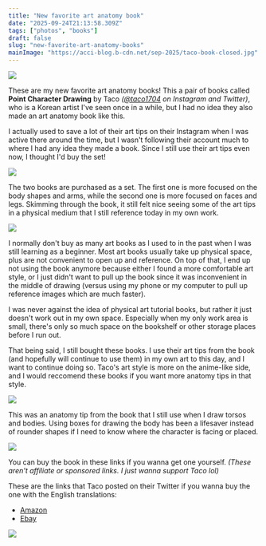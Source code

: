 ```yaml
---
title: "New favorite art anatomy book"
date: "2025-09-24T21:13:58.309Z"
tags: ["photos", "books"]
draft: false
slug: "new-favorite-art-anatomy-books"
mainImage: "https://acci-blog.b-cdn.net/sep-2025/taco-book-closed.jpg"
---
```


<img src={frontmatter.mainImage} className="main-image" loading="lazy"/>

These are my new favorite art anatomy books!
This a pair of books called **Point Character Drawing** by Taco *([@taco1704](https://www.instagram.com/taco1704/) on Instagram and Twitter)*, who is a Korean artist I've seen once in a while, but I had no idea they also made an art anatomy book like this.

I actually used to save a lot of their art tips on their Instagram when I was active there around the time, but I wasn't following their account much to where I had any idea they made a book.
Since I still use their art tips even now, I thought I'd buy the set!

<img src={assets.divider} className="header-img" loading="lazy"/>

The two books are purchased as a set.
The first one is more focused on the body shapes and arms, while the second one is more focused on faces and legs.
Skimming through the book, it still felt nice seeing some of the art tips in a physical medium that I still reference today in my own work.

<img src="https://acci-blog.b-cdn.net/sep-2025/taco-book-gif.gif" className="main-image"/>

I normally don't buy as many art books as I used to in the past when I was still learning as a beginner.
Most art books usually take up physical space, plus are not convenient to open up and reference.
On top of that, I end up not using the book anymore because either I found a more comfortable art style,
or I just didn't want to pull up the book since it was inconvenient in the middle of drawing
(versus using my phone or my computer to pull up reference images which are much faster).

I was never against the idea of physical art tutorial books, but rather it just doesn't work out in my own space.
Especially when my only work area is small, there's only so much space on the bookshelf or other storage places before I run out.

That being said, I still bought these books. I use their art tips from the book (and hopefully will continue to use them) in my own art to this day,
and I want to continue doing so. Taco's art style is more on the anime-like side, and I would reccomend these books if you want more anatomy tips in that style.

<img src="https://acci-blog.b-cdn.net/sep-2025/taco-book-open.jpg" className="main-image"/>

This was an anatomy tip from the book that I still use when I draw torsos and bodies.
Using boxes for drawing the body has been a lifesaver instead of rounder shapes if I need to know where the character is facing or placed.

<img src={assets.divider} className="header-img" loading="lazy"/>

You can buy the book in these links if you wanna get one yourself. *(These aren't affiliate or sponsored links. I just wanna support Taco lol)*

These are the links that Taco posted on their Twitter if you wanna buy the one with the English translations:
- [Amazon](https://www.amazon.com/LEZHIN-Point-Character-Drawing-paperback/dp/B09JGB4KVL)
- [Ebay](https://www.ebay.com/itm/Point-Character-Drawing-by-TACO-Lezhin-Comics-Human-body-Drawing-Guide-Book-/363609587250?_trksid=p2349624.m46890.l49286)

<img src={assets.divider} className="header-img" loading="lazy"/>